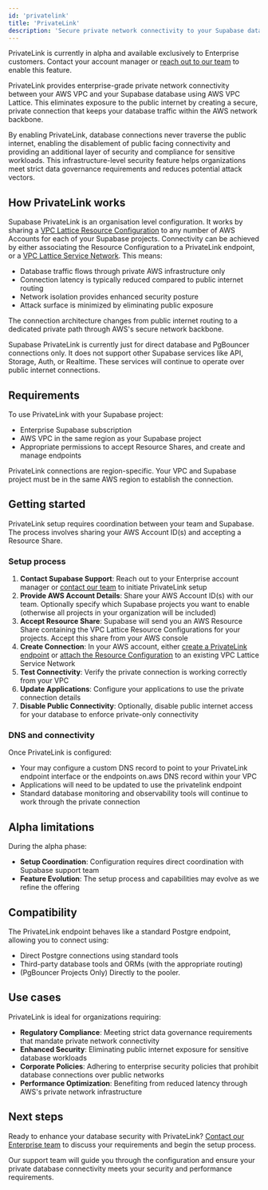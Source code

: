 ```yaml
---
id: 'privatelink'
title: 'PrivateLink'
description: 'Secure private network connectivity to your Supabase database using AWS VPC Lattice.'
---
```


<Admonition type="note">

PrivateLink is currently in alpha and available exclusively to Enterprise customers. Contact your account manager or [reach out to our team](https://supabase.com/contact/enterprise) to enable this feature.

</Admonition>

PrivateLink provides enterprise-grade private network connectivity between your AWS VPC and your Supabase database using AWS VPC Lattice. This eliminates exposure to the public internet by creating a secure, private connection that keeps your database traffic within the AWS network backbone.

By enabling PrivateLink, database connections never traverse the public internet, enabling the disablement of public facing connectivity and providing an additional layer of security and compliance for sensitive workloads. This infrastructure-level security feature helps organizations meet strict data governance requirements and reduces potential attack vectors.

## How PrivateLink works

Supabase PrivateLink is an organisation level configuration. It works by sharing a [VPC Lattice Resource Configuration](https://docs.aws.amazon.com/vpc-lattice/latest/ug/resource-configuration.html) to any number of AWS Accounts for each of your Supabase projects. Connectivity can be achieved by either associating the Resource Configuration to a PrivateLink endpoint, or a [VPC Lattice Service Network](https://docs.aws.amazon.com/vpc-lattice/latest/ug/service-networks.html). This means:

- Database traffic flows through private AWS infrastructure only
- Connection latency is typically reduced compared to public internet routing
- Network isolation provides enhanced security posture
- Attack surface is minimized by eliminating public exposure

The connection architecture changes from public internet routing to a dedicated private path through AWS's secure network backbone.

Supabase PrivateLink is currently just for direct database and PgBouncer connections only. It does not support other Supabase services like API, Storage, Auth, or Realtime. These services will continue to operate over public internet connections.

## Requirements

To use PrivateLink with your Supabase project:

- Enterprise Supabase subscription
- AWS VPC in the same region as your Supabase project
- Appropriate permissions to accept Resource Shares, and create and manage endpoints

<Admonition type="caution">

PrivateLink connections are region-specific. Your VPC and Supabase project must be in the same AWS region to establish the connection.

</Admonition>

## Getting started

PrivateLink setup requires coordination between your team and Supabase. The process involves sharing your AWS Account ID(s) and accepting a Resource Share.

### Setup process

1. **Contact Supabase Support**: Reach out to your Enterprise account manager or [contact our team](https://supabase.com/contact/enterprise) to initiate PrivateLink setup
2. **Provide AWS Account Details**: Share your AWS Account ID(s) with our team. Optionally specify which Supabase projects you want to enable (otherwise all projects in your organization will be included)
3. **Accept Resource Share**: Supabase will send you an AWS Resource Share containing the VPC Lattice Resource Configurations for your projects. Accept this share from your AWS console
4. **Create Connection**: In your AWS account, either [create a PrivateLink endpoint](https://docs.aws.amazon.com/vpc/latest/privatelink/privatelink-access-resources.html) or [attach the Resource Configuration](https://docs.aws.amazon.com/vpc-lattice/latest/ug/service-network-associations.html) to an existing VPC Lattice Service Network
5. **Test Connectivity**: Verify the private connection is working correctly from your VPC
6. **Update Applications**: Configure your applications to use the private connection details
7. **Disable Public Connectivity**: Optionally, disable public internet access for your database to enforce private-only connectivity

### DNS and connectivity

Once PrivateLink is configured:

- Your may configure a custom DNS record to point to your PrivateLink endpoint interface or the endpoints on.aws DNS record within your VPC
- Applications will need to be updated to use the privatelink endpoint
- Standard database monitoring and observability tools will continue to work through the private connection

## Alpha limitations

During the alpha phase:

- **Setup Coordination**: Configuration requires direct coordination with Supabase support team
- **Feature Evolution**: The setup process and capabilities may evolve as we refine the offering

## Compatibility

The PrivateLink endpoint behaves like a standard Postgre endpoint, allowing you to connect using:

- Direct Postgre connections using standard tools
- Third-party database tools and ORMs (with the appropriate routing)
- (PgBouncer Projects Only) Directly to the pooler.

## Use cases

PrivateLink is ideal for organizations requiring:

- **Regulatory Compliance**: Meeting strict data governance requirements that mandate private network connectivity
- **Enhanced Security**: Eliminating public internet exposure for sensitive database workloads
- **Corporate Policies**: Adhering to enterprise security policies that prohibit database connections over public networks
- **Performance Optimization**: Benefiting from reduced latency through AWS's private network infrastructure

## Next steps

Ready to enhance your database security with PrivateLink? [Contact our Enterprise team](https://supabase.com/contact/enterprise) to discuss your requirements and begin the setup process.

Our support team will guide you through the configuration and ensure your private database connectivity meets your security and performance requirements.
